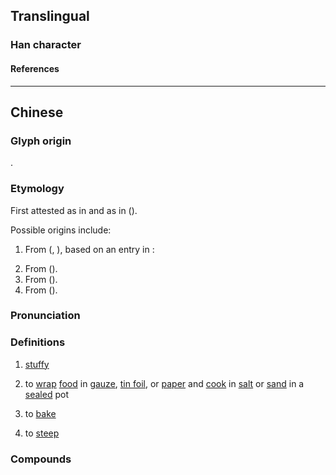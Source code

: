 {{character info}}
==Translingual==

===Han character===
{{Han char|rn=86|rad=火|as=07|sn=11|four=97827|canj=FSSR|ids=⿰火局}}

====References====
{{Han ref|kx=0673.111|hdz=32206.060|uh=7117}}

----

==Chinese==
{{zh-forms|alt=焅,鋦}}

===Glyph origin===
{{Han compound|火|局|ls=psc|c1=s|c2=p|t1=fire}}.
===Etymology===
First attested as {{l|zh|局}} in {{lang|zh|《廣東省土話字彙》}} {{defdate|1828}} and as {{l|zh|焗}} in {{lang|zh|《粵語全書》}} {{defdate|1905}} ({{zh-ref|Zhang and Li, 2017}}).

Possible origins include:
# From {{ltc-l|酷|to be cooked}} ({{w|zh:陳伯陶|Chen Botao}}, {{lang|zh|《東莞縣志》}}), based on an entry in ''{{w|Fangyan}}'':
#: {{zh-x|胹、飪、亨{pēng}、爛、糦、酋、'''酷'''，熟 也。|''Er'', ''ren'', ''peng'', ''lan'', ''xi'', ''qiu'', '''''ku''''': to be cooked.|collapsed=y|ref=Fangyan}}
# From {{ltc-l|焅|dry, hot air}} ({{zh-ref|Chan, 1995}}).
# From {{ltc-l|熇|hot; blazing}} ({{zh-ref|Zhan and Qiu, 2003}}).
# From {{bor|yue|en|cook}} ({{zh-ref|Zhang and Li, 2017}}).

===Pronunciation===
{{zh-pron
|m=jú
|c=guk6
|c-t=guuk5
|h=pfs=kiuk;gd=gug5
|md=
|mn=xm:ke̍k/qz:kia̍k/zz:kio̍k/tw:ko̍k
|mn-t=gog4
|w=
|cat=c:a,v
}}

===Definitions===
{{zh-hanzi}}

# {{lb|zh|Cantonese}} [[stuffy]]
#: {{zh-x|間 房{fong4-2} 又 冇 開 窗，又 冇 開 風扇，真係 好 焗 啊{aa3}。|The windows are not open and the fan is not on, so it's really '''stuffy''' in the room.|C}}
# {{lb|zh|chiefly|Cantonese|cooking}} to [[wrap]] [[food]] in [[gauze]], [[tin foil]], or [[paper]] and [[cook]] in [[salt]] or [[sand]] in a [[seal]]ed pot
# {{lb|zh|Cantonese|cooking}} to [[bake]]
#: {{zh-x|焗 蛋糕|to '''bake''' a cake|C}}
# {{lb|zh|Cantonese}} to [[steep]]
#: {{zh-x|焗 茶||C}}

===Compounds===
{{zh-der|鹽焗雞|焗油|焗坊|焗暑|焗雨|焗爐|焗嚫|焗汗|焗傷風|焗盅|焗腳}}
